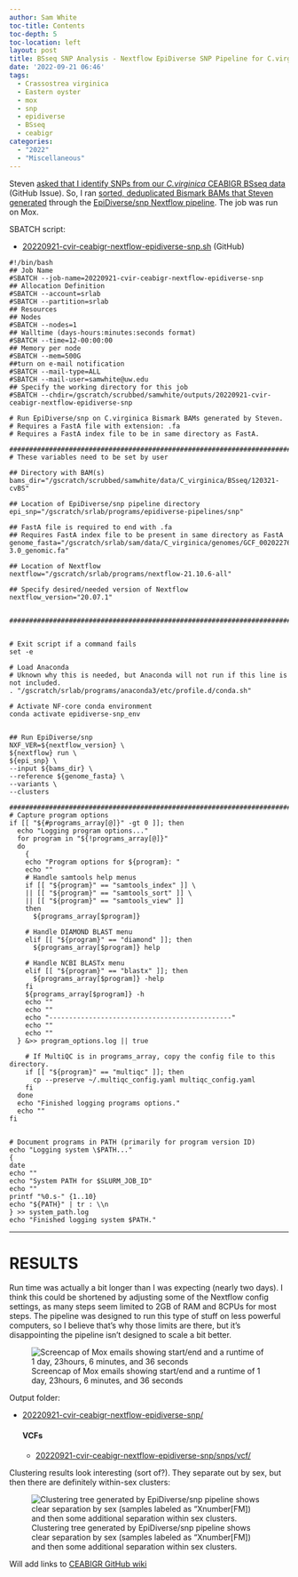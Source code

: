 ```yaml
---
author: Sam White
toc-title: Contents
toc-depth: 5
toc-location: left
layout: post
title: BSseq SNP Analysis - Nextflow EpiDiverse SNP Pipeline for C.virginica CEABIGR BSseq data
date: '2022-09-21 06:46'
tags: 
  - Crassostrea virginica
  - Eastern oyster
  - mox
  - snp
  - epidiverse
  - BSseq
  - ceabigr
categories: 
  - "2022"
  - "Miscellaneous"
---
```

Steven [asked that I identify SNPs from our _C.virginica_ CEABIGR BSseq data](https://github.com/sr320/ceabigr/issues/69) (GitHub Issue). So, I ran [sorted, deduplicated Bismark BAMs that Steven generated](https://gannet.fish.washington.edu/seashell/bu-mox/scrubbed/120321-cvBS/) through the [EpiDiverse/snp Nextflow pipeline](https://github.com/EpiDiverse/snp). The job was run on Mox.


SBATCH script:

- [20220921-cvir-ceabigr-nextflow-epidiverse-snp.sh](https://github.com/RobertsLab/sams-notebook/blob/master/sbatch_scripts/20220921-cvir-ceabigr-nextflow-epidiverse-snp.sh) (GitHub)


```shell
#!/bin/bash
## Job Name
#SBATCH --job-name=20220921-cvir-ceabigr-nextflow-epidiverse-snp
## Allocation Definition
#SBATCH --account=srlab
#SBATCH --partition=srlab
## Resources
## Nodes
#SBATCH --nodes=1
## Walltime (days-hours:minutes:seconds format)
#SBATCH --time=12-00:00:00
## Memory per node
#SBATCH --mem=500G
##turn on e-mail notification
#SBATCH --mail-type=ALL
#SBATCH --mail-user=samwhite@uw.edu
## Specify the working directory for this job
#SBATCH --chdir=/gscratch/scrubbed/samwhite/outputs/20220921-cvir-ceabigr-nextflow-epidiverse-snp

# Run EpiDiverse/snp on C.virginica Bismark BAMs generated by Steven.
# Requires a FastA file with extension: .fa
# Requires a FastA index file to be in same directory as FastA.

###################################################################################
# These variables need to be set by user

## Directory with BAM(s)
bams_dir="/gscratch/scrubbed/samwhite/data/C_virginica/BSseq/120321-cvBS"

## Location of EpiDiverse/snp pipeline directory
epi_snp="/gscratch/srlab/programs/epidiverse-pipelines/snp"

## FastA file is required to end with .fa
## Requires FastA index file to be present in same directory as FastA
genome_fasta="/gscratch/srlab/sam/data/C_virginica/genomes/GCF_002022765.2_C_virginica-3.0_genomic.fa"

## Location of Nextflow
nextflow="/gscratch/srlab/programs/nextflow-21.10.6-all"

## Specify desired/needed version of Nextflow
nextflow_version="20.07.1"


###################################################################################


# Exit script if a command fails
set -e

# Load Anaconda
# Uknown why this is needed, but Anaconda will not run if this line is not included.
. "/gscratch/srlab/programs/anaconda3/etc/profile.d/conda.sh"

# Activate NF-core conda environment
conda activate epidiverse-snp_env


## Run EpiDiverse/snp
NXF_VER=${nextflow_version} \
${nextflow} run \
${epi_snp} \
--input ${bams_dir} \
--reference ${genome_fasta} \
--variants \
--clusters

###################################################################################
# Capture program options
if [[ "${#programs_array[@]}" -gt 0 ]]; then
  echo "Logging program options..."
  for program in "${!programs_array[@]}"
  do
    {
    echo "Program options for ${program}: "
    echo ""
    # Handle samtools help menus
    if [[ "${program}" == "samtools_index" ]] \
    || [[ "${program}" == "samtools_sort" ]] \
    || [[ "${program}" == "samtools_view" ]]
    then
      ${programs_array[$program]}

    # Handle DIAMOND BLAST menu
    elif [[ "${program}" == "diamond" ]]; then
      ${programs_array[$program]} help

    # Handle NCBI BLASTx menu
    elif [[ "${program}" == "blastx" ]]; then
      ${programs_array[$program]} -help
    fi
    ${programs_array[$program]} -h
    echo ""
    echo ""
    echo "----------------------------------------------"
    echo ""
    echo ""
  } &>> program_options.log || true

    # If MultiQC is in programs_array, copy the config file to this directory.
    if [[ "${program}" == "multiqc" ]]; then
      cp --preserve ~/.multiqc_config.yaml multiqc_config.yaml
    fi
  done
  echo "Finished logging programs options."
  echo ""
fi


# Document programs in PATH (primarily for program version ID)
echo "Logging system \$PATH..."
{
date
echo ""
echo "System PATH for $SLURM_JOB_ID"
echo ""
printf "%0.s-" {1..10}
echo "${PATH}" | tr : \\n
} >> system_path.log
echo "Finished logging system $PATH."
```


---

# RESULTS

Run time was actually a bit longer than I was expecting (nearly two days). I think this could be shortened by adjusting some of the Nextflow config settings, as many steps seem limited to 2GB of RAM and 8CPUs for most steps. The pipeline was designed to run this type of stuff on less powerful computers, so I believe that's why those limits are there, but it's disappointing the pipeline isn't designed to scale a bit better.

![Screencap of Mox emails showing start/end and a runtime of 1 day, 23hours, 6 minutes, and 36 seconds](https://github.com/RobertsLab/sams-notebook/blob/master/images/screencaps/20220921-cvir-ceabigr-nextflow-epidiverse-snp-runtime.png?raw=true)

Output folder:

- [20220921-cvir-ceabigr-nextflow-epidiverse-snp/](https://gannet.fish.washington.edu/Atumefaciens/20220921-cvir-ceabigr-nextflow-epidiverse-snp/)

  #### VCFs

  - [20220921-cvir-ceabigr-nextflow-epidiverse-snp/snps/vcf/](https://gannet.fish.washington.edu/Atumefaciens/20220921-cvir-ceabigr-nextflow-epidiverse-snp/snps/vcf/)

Clustering results look interesting (sort of?). They separate out by sex, but then there are definitely within-sex clusters:

![Clustering tree generated by EpiDiverse/snp pipeline shows clear separation by sex (samples labeled as "Xnumber[FM]) and then some additional separation within sex clusters.](https://github.com/RobertsLab/sams-notebook/blob/master/images/screencaps/20220921-cvir-ceabigr-nextflow-epidiverse-snp-clustering_tree.png?raw=true)


Will add links to [CEABIGR GitHub wiki](https://github.com/sr320/ceabigr/wiki/DNA-Methylation-Data-Types)
